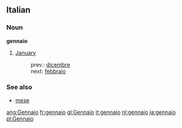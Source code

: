 ==Italian==
===Noun===
'''gennaio'''

#[[January]]
#:prev.: [[dicembre]]
#:next: [[febbraio]]

===See also===
*[[mese]]

[[ang:Gennaio]]
[[fr:gennaio]]
[[gl:Gennaio]]
[[it:gennaio]]
[[nl:gennaio]]
[[ja:gennaio]]
[[pl:Gennaio]]